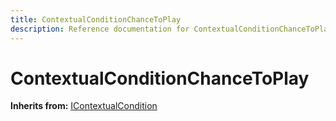```yaml
---
title: ContextualConditionChanceToPlay
description: Reference documentation for ContextualConditionChanceToPlay meta class
---
```



# ContextualConditionChanceToPlay

**Inherits from:** [IContextualCondition](/classes/icontextualcondition)

<ClassDetails file="/db/classes/ContextualConditionChanceToPlay.a30b4499e9df.json" />
